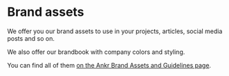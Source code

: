 # Brand assets

We offer you our brand assets to use in your projects, articles, social media posts and so on.

We also offer our brandbook with company colors and styling.

You can find all of them [on the Ankr Brand Assets and Guidelines page](https://www.ankr.com/assets/).
